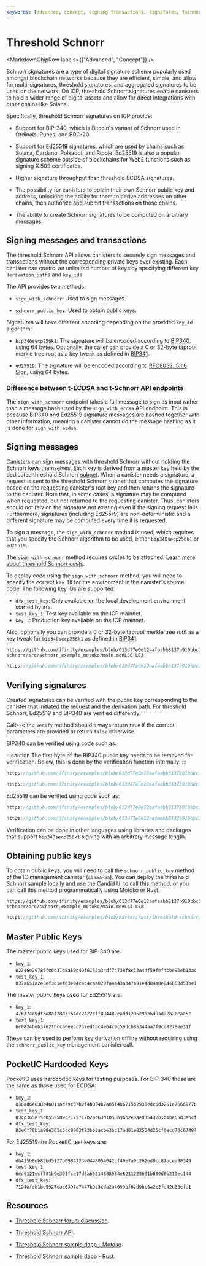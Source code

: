 ```yaml
---
keywords: [advanced, concept, signing transactions, signatures, tschnorr, chain-key signatures, threshold signature, threshold, schnorr, threshold schnorr, sign with schnorr, signing transactions, signing messages]
---
```




# Threshold Schnorr

<MarkdownChipRow labels={["Advanced", "Concept"]} />

Schnorr signatures are a type of digital signature scheme popularly used amongst blockchain networks because they are efficient, simple, and allow for multi-signatures, threshold signatures, and aggregated signatures to be used on the network. On ICP, threshold Schnorr signatures enable canisters to hold a wider range of digital assets and allow for direct integrations with other chains like Solana.

Specifically, threshold Schnorr signatures on ICP provide:

- Support for BIP-340, which is Bitcoin's variant of Schnorr used in Ordinals, Runes, and BRC-20.

- Support for Ed25519 signatures, which are used by chains such as Solana, Cardano, Polkadot, and Ripple. Ed25519 is also a popular signature scheme outside of blockchains for Web2 functions such as signing X.509 certificates.

- Higher signature throughput than threshold ECDSA signatures.

- The possibility for canisters to obtain their own Schnorr public key and address, unlocking the ability for them to derive addresses on other chains, then authorize and submit transactions on those chains.

- The ability to create Schnorr signatures to be computed on arbitrary messages.

## Signing messages and transactions

The threshold Schnorr API allows canisters to securely sign messages and transactions without the corresponding private keys ever existing. Each canister can control an unlimited number of keys by specifying different key `derivation_path`s and `key_id`s.

The API provides two methods:

- `sign_with_schnorr`: Used to sign messages.

- `schnorr_public_key`: Used to obtain public keys.

Signatures will have different encoding depending on the provided `key_id` algorithm:

- `bip340secp256k1`: The signature will be encoded according to [BIP340](https://github.com/bitcoin/bips/blob/master/bip-0340.mediawiki), using 64 bytes. Optionally, the caller can provide a 0 or 32-byte taproot merkle tree root as a key tweak as defined in [BIP341](https://github.com/bitcoin/bips/blob/master/bip-0341.mediawiki).

- `ed25519`: The signature will be encoded according to [RFC8032, 5.1.6 Sign](https://datatracker.ietf.org/doc/html/rfc8032#section-5.1.6), using 64 bytes.

### Difference between t-ECDSA and t-Schnorr API endpoints

The `sign_with_schnorr` endpoint takes a full message to sign as input rather than a message hash used by the `sign_with_ecdsa` API endpoint. This is because BIP340 and Ed25519 signature messages are hashed together with other information, meaning a canister cannot do the message hashing as it is done for `sign_with_ecdsa`.

## Signing messages

Canisters can sign messages with threshold Schnorr without holding the Schnorr keys themselves. Each key is derived from a master key held by the dedicated threshold Schnorr [subnet](https://learn.internetcomputer.org/hc/en-us/articles/34209955782420-Subnet-Creation). When a canister needs a signature, a request is sent to the threshold Schnorr subnet that computes the signature based on the requesting canister's root key and then returns the signature to the canister. Note that, in some cases, a signature may be computed when requested, but not returned to the requesting canister. Thus, canisters should not rely on the signature not existing even if the signing request fails. Furthermore, signatures (including Ed25519) are non-deterministic and a different signature may be computed every time it is requested.

To sign a message, the `sign_with_schnorr` method is used, which requires that you specify the Schnorr algorithm to be used, either `bip340secp256k1` or `ed25519`.

The `sign_with_schnorr` method requires cycles to be attached. [Learn more about threshold Schnorr costs](/docs/building-apps/essentials/gas-cost).

To deploy code using the `sign_with_schnorr` method, you will need to specify the correct `key_ID` for the environment in the canister's source code. The following key IDs are supported:

- `dfx_test_key`: Only available on the local development environment started by `dfx`.
- `test_key_1`: Test key available on the ICP mainnet.
- `key_1`: Production key available on the ICP mainnet.

Also, optionally you can provide a 0 or 32-byte taproot merkle tree root as a
key tweak for `bip340secp256k1` as defined in
[BIP341](https://github.com/bitcoin/bips/blob/master/bip-0341.mediawiki).

<AdornedTabs groupId="language">
<TabItem value="motoko" label="Motoko" default>

```motoko no-repl reference
https://github.com/dfinity/examples/blob/013d77e0e12aafaabb8137b910bbc1acce66f1f7/motoko/threshold-schnorr/src/schnorr_example_motoko/main.mo#L60-L83
```

</TabItem>

<TabItem value="rust" label="Rust">

```rust reference
https://github.com/dfinity/examples/blob/013d77e0e12aafaabb8137b910bbc1acce66f1f7/rust/threshold-schnorr/src/schnorr_example_rust/src/wasm_only.rs#L94-L138
```

</TabItem>
</AdornedTabs>

## Verifying signatures

Created signatures can be verified with the public key corresponding to the canister that initiated the request and the derivation path. For threshold Schnorr, Ed25519 and BIP340 are verified differently.

Calls to the `verify` method should always return `true` if the correct parameters are provided or return `false` otherwise.

BIP340 can be verified using code such as:

:::caution
The first byte of the BIP340 public key needs to be removed for verification. Below, this is done by the verification function internally.
:::

<AdornedTabs groupId="language">
<TabItem value="javascript" label="JavaScript" default>

```js reference
https://github.com/dfinity/examples/blob/013d77e0e12aafaabb8137b910bbc1acce66f1f7/motoko/threshold-schnorr/test.sh#L56-L104
```

</TabItem>

<TabItem value="rust" label="Rust">

```rust reference
https://github.com/dfinity/examples/blob/013d77e0e12aafaabb8137b910bbc1acce66f1f7/rust/threshold-schnorr/src/schnorr_example_rust/src/wasm_only.rs#L141-L248
```

</TabItem>
</AdornedTabs>

Ed25519 can be verified using code such as:

<AdornedTabs groupId="language">
<TabItem value="javascript" label="JavaScript" default>

```js reference
https://github.com/dfinity/examples/blob/013d77e0e12aafaabb8137b910bbc1acce66f1f7/motoko/threshold-schnorr/test.sh#L25-L44
```

</TabItem>
<TabItem value="rust" label="Rust">

```rust reference
https://github.com/dfinity/examples/blob/013d77e0e12aafaabb8137b910bbc1acce66f1f7/rust/threshold-schnorr/src/schnorr_example_rust/src/wasm_only.rs#L141-L168
```

</TabItem>
</AdornedTabs>


Verification can be done in other languages using libraries and packages that support `bip340secp256k1` signing with an arbitrary message length.

## Obtaining public keys

To obtain public keys, you will need to call the `schnorr_public_key` method of the IC management canister (`aaaaa-aa`). You can deploy the threshold Schnorr sample [locally](https://github.com/dfinity/examples/tree/master/motoko/threshold-schnorr) and use the Candid UI to call this method, or you can call this method programmatically using Motoko or Rust.

<AdornedTabs groupId="language">
<TabItem value="motoko" label="Motoko" default>

```motoko no-repl reference
https://github.com/dfinity/examples/blob/013d77e0e12aafaabb8137b910bbc1acce66f1f7/motoko/threshold-schnorr/src/schnorr_example_motoko/main.mo#L44-L58
```

</TabItem>

<TabItem value="rust" label="Rust">

```rust reference
https://github.com/dfinity/examples/blob/master/rust/threshold-schnorr/src/schnorr_example_rust/src/wasm_only.rs#L76-L91
```

</TabItem>
</AdornedTabs>

## Master Public Keys

The master public keys used for BIP-340 are:

- `key_1`: `02246e29785f06d37a8a50c49f6152a34df74738f8c13a44f59fef4cbe90eb13ac`
- `test_key_1`: `037a651a2e5ef3d1ef63e84c4c4caa029fa4a43a347a91e4d84a8e846853d51be1`

The master public keys used for Ed25519 are:

- `key_1`: `476374d9df3a8af28d3164dc2422cff894482eadd1295290b6d9ad92b2eeaa5c`
- `test_key_1`: `6c0824beb37621bcca6eecc237ed1bc4e64c9c59dcb85344aa7f9cc8278ee31f`

These can be used to perform key derivation offline without requiring
using the `schnorr_public_key` management canister call.

## PocketIC Hardcoded Keys

PocketIC uses hardcoded keys for testing purposes. For BIP-340 these are the same as those
used for ECDSA:

- `key_1`: `036ad6e838b46811ad79c37b2f4b854b7a05f406715b2935edc5d3251e7666977b`
- `test_key_1`: `03cc365e15cb552589c7175717b2ac63d1050b9bb2e5aed35432b1b1be55d3abcf`
- `dfx_test_key`: `03e6f78b1a90e361c5cc9903f73bb8acbe3bc17ad01e82554d25cf0ecd70c67484`

For Ed25519 the PocketIC test keys are:

- `key_1`: `db415b8eb85bd5127b0984723e0448054042cf40e7a9c262ed0cc87ecea98349`
- `test_key_1`: `6ed9121ecf701b9e301fce17d8a65214888984e8211225691b089d6b219ec144`
- `dfx_test_key`: `7124afcb1be5927cac0397a7447b9c3cda2a4099af62d9bc0a2c2fe42d33efe1`

## Resources

- [Threshold Schnorr forum discussion](https://forum.dfinity.org/t/t-schnorr-facilitating-brc-20-trading-solana-integration-certificate-signing-and-more/28993).

- [Threshold Schnorr API](/docs/references/ic-interface-spec#ic-schnorr_public_key).

- [Threshold Schnorr sample dapp - Motoko](https://github.com/dfinity/examples/tree/master/motoko/threshold-schnorr).

- [Threshold Schnorr sample dapp - Rust](https://github.com/dfinity/examples/tree/master/rust/threshold-schnorr).
